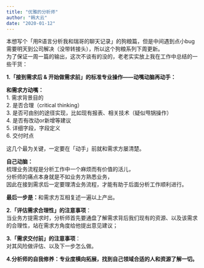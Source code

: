 ```yaml
---
title: "优雅的分析师"
author: "韩大云"
date: "2020-01-12"
---
```


本想写个「用R语言分析我和瑞哥的聊天记录」的狗粮篇，但是中间遇到点小bug需要明天到公司解决（没带转接头），所以这个狗粮系列下周更新。<br>
为了保证一周一篇的输出，这次不谈有的没的，老老实实放上我在工作中总结的一些干货：<br>

**1.「接到需求后 & 开始做需求前」的标准专业操作——动嘴动脑再动手：**<br>

**和需求方动嘴：**<br>
  1. 需求背景目的<br>
	2. 是否合理（critical thinking）<br>
	3. 是否可由别的途径实现，比如现有报表、相关技术（疑似甩锅操作）<br>
	4. 是否有改动or新增等建议<br>
	5. 详细字段，字段定义<br>
	6. 交付时点<br>

这几个最为关键，一定要在「动手」前就和需求方屡清楚。

**自己动脑：**<br>
梳理业务流程是分析工作中一个麻烦而有价值的活儿，<br>
分析师的痛点本身就是不如业务方熟悉业务，<br>
因此在接到需求后一定要理清业务流程，才能有助于后面分析工作顺利进行。

**最后一步是：**和需求方互相复述一遍以上产出。<br>

**2.「评估需求合理性」的注意事项**：<br>
当业务方提需求时，分析师首先要通盘了解需求背后我们现有的资源、以及该需求的合理性，站在需求方角度给他提出意见建议；

**3.「需求交付前」的注意事项**：<br>
对其风险做评估、以及下一步怎么做。<br>

**4.分析师的自我修养：专业度横向拓展，找到自己领域合适的人和资源了解一切。**
